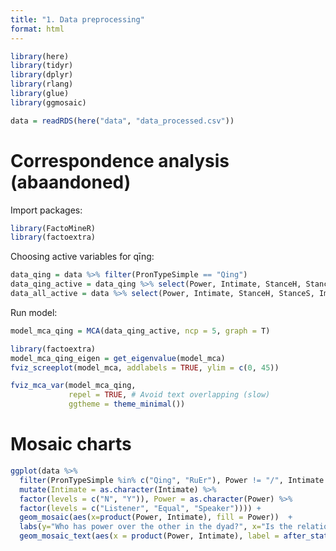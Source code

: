 ```yaml
---
title: "1. Data preprocessing"
format: html
---
```


```r
library(here)
library(tidyr)
library(dplyr)
library(rlang)
library(glue)
library(ggmosaic)
```


```r
data = readRDS(here("data", "data_processed.csv"))
```


# Correspondence analysis (abaandoned)

Import packages:
```r
library(FactoMineR)
library(factoextra)
```

Choosing active variables for qīng:
```r
data_qing = data %>% filter(PronTypeSimple == "Qing")
data_qing_active = data_qing %>% select(Power, Intimate, StanceH, StanceS, ImpositionH, BenH, Kin)
data_all_active = data %>% select(Power, Intimate, StanceH, StanceS, ImpositionH, BenH, Kin)
```

Run model:
```r
model_mca_qing = MCA(data_qing_active, ncp = 5, graph = T)
```

```r
library(factoextra)
model_mca_qing_eigen = get_eigenvalue(model_mca)
fviz_screeplot(model_mca, addlabels = TRUE, ylim = c(0, 45))
```

```r
fviz_mca_var(model_mca_qing, 
             repel = TRUE, # Avoid text overlapping (slow)
             ggtheme = theme_minimal())

```


# Mosaic charts
```r
ggplot(data %>%
  filter(PronTypeSimple %in% c("Qing", "RuEr"), Power != "/", Intimate != "/") %>%
  mutate(Intimate = as.character(Intimate) %>%
  factor(levels = c("N", "Y")), Power = as.character(Power) %>%
  factor(levels = c("Listener", "Equal", "Speaker")))) +
  geom_mosaic(aes(x=product(Power, Intimate), fill = Power))  + 
  labs(y="Who has power over the other in the dyad?", x="Is the relationship intimate?", title = "When do people get called 'qing'?") + facet_wrap("PronTypeSimple") + theme(axis.text.y.left = element_blank()) +
  geom_mosaic_text(aes(x = product(Power, Intimate), label = after_stat(.wt)), as.label=TRUE)
```